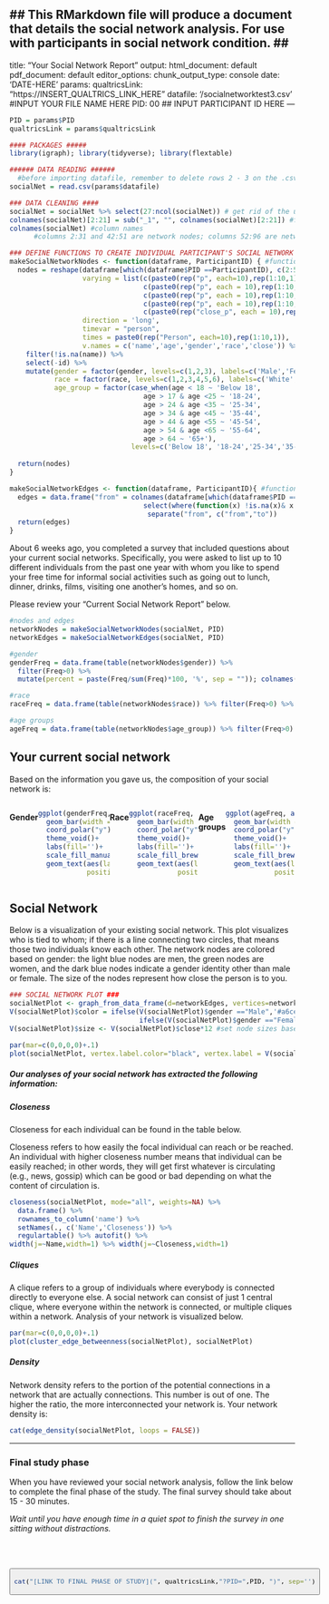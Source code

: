 ## This RMarkdown file will produce a document that details the social network analysis. For use with participants in social network condition. ##
---
title: "Your Social Network Report"
output:
  html_document: default
  pdf_document: default
editor_options:
  chunk_output_type: console
date: 'DATE-HERE'
params:
  qualtricsLink: "https://INSERT_QUALTRICS_LINK_HERE"
  datafile: '/socialnetworktest3.csv' #INPUT YOUR FILE NAME HERE
  PID: 00 ## INPUT PARTICIPANT ID HERE
---

```r

PID = params$PID 
qualtricsLink = params$qualtricsLink

#### PACKAGES #####
library(igraph); library(tidyverse); library(flextable)

###### DATA READING ######
  #before importing datafile, remember to delete rows 2 - 3 on the .csv file. They are extra headers. When you import the data, you should only have one header row. 
socialNet = read.csv(params$datafile) 

### DATA CLEANING ####
socialNet = socialNet %>% select(27:ncol(socialNet)) # get rid of the unnecessary first 26 columns
colnames(socialNet)[2:21] = sub("_1", "", colnames(socialNet)[2:21]) #fix column names for columns 2 - 21 to get rid of "_1" 
colnames(socialNet) #column names
      #columns 2:31 and 42:51 are network nodes; columns 52:96 are network edges 

### DEFINE FUNCTIONS TO CREATE INDIVIDUAL PARTICIPANT'S SOCIAL NETWORK ####
makeSocialNetworkNodes <- function(dataframe, ParticipantID) { #function to create dataframe for participant's social network nodes
  nodes = reshape(dataframe[which(dataframe$PID ==ParticipantID), c(2:51)], 
                  varying = list(c(paste0(rep("p", each=10),rep(1:10,1))),
                                 c(paste0(rep("p", each = 10),rep(1:10, 1), rep("_age", each=10))),
                                 c(paste0(rep("p", each = 10),rep(1:10, 1), rep("_gender", each=10))),
                                 c(paste0(rep("p", each = 10),rep(1:10, 1), rep("_race", each=10))),
                                 c(paste0(rep("close_p", each = 10),rep(1:10, 1)))),
                  direction = 'long',
                  timevar = "person",
                  times = paste0(rep("Person", each=10),rep(1:10,1)),
                  v.names = c('name','age','gender','race','close')) %>% 
    filter(!is.na(name)) %>% 
    select(-id) %>% 
    mutate(gender = factor(gender, levels=c(1,2,3), labels=c('Male','Female','Other')),
           race = factor(race, levels=c(1,2,3,4,5,6), labels=c('White','Black','Amer. Indian or Alaska Native','Asian','Latino/a','Other')),
           age_group = factor(case_when(age < 18 ~ 'Below 18',
                                 age > 17 & age <25 ~ '18-24',
                                 age > 24 & age <35 ~ '25-34',
                                 age > 34 & age <45 ~ '35-44',
                                 age > 44 & age <55 ~ '45-54',
                                 age > 54 & age <65 ~ '55-64',
                                 age > 64 ~ '65+'),
                              levels=c('Below 18', '18-24','25-34','35-44','45-54','55-64')))
  
  return(nodes)
}

makeSocialNetworkEdges <- function(dataframe, ParticipantID){ #function to create dataframe for participant's social network edges
  edges = data.frame("from" = colnames(dataframe[which(dataframe$PID ==ParticipantID),c(52:96)] %>% 
                                 select(where(function(x) !is.na(x)& x > 0)))) %>% 
                                  separate("from", c("from","to"))
  return(edges)
}
```

About 6 weeks ago, you completed a survey that included questions about your current social networks. Specifically, you were asked to list up to 10 different individuals from the past one year with whom you like to spend your free time for informal social activities such as going out to lunch, dinner, drinks, films, visiting one another's homes, and so on.

Please review your "Current Social Network Report" below.

```r
#nodes and edges
networkNodes = makeSocialNetworkNodes(socialNet, PID) 
networkEdges = makeSocialNetworkEdges(socialNet, PID)

#gender
genderFreq = data.frame(table(networkNodes$gender)) %>% 
  filter(Freq>0) %>% 
  mutate(percent = paste(Freq/sum(Freq)*100, '%', sep = "")); colnames(genderFreq) = c('Gender','count','percent')

#race
raceFreq = data.frame(table(networkNodes$race)) %>% filter(Freq>0) %>% mutate(percent = paste(Freq/sum(Freq)*100,'%', sep = "")); colnames(raceFreq) = c('Race','count','percent')

#age groups
ageFreq = data.frame(table(networkNodes$age_group)) %>% filter(Freq>0) %>% mutate(percent = paste(Freq/sum(Freq)*100, '%', sep = "")); colnames(ageFreq) = c('age_group','count','percent')

```

## Your current social network

Based on the information you gave us, the composition of your social network is:

::: {style="display: flex;"}
<div>

#### Gender

```r
ggplot(genderFreq, aes(x='', fill=Gender, y=count))+
  geom_bar(width = 1, stat='identity', color='black')+
  coord_polar("y") +
  theme_void()+
  labs(fill='')+
  scale_fill_manual(values=c('#a6cee3','#b2df8a','#1f78b4'))+
  geom_text(aes(label = percent),
            position = position_stack(vjust = 0.5), size=3)
```

</div>

<div>

#### Race

```r

ggplot(raceFreq, aes(x='', fill=Race, y=count))+
  geom_bar(width = 1, stat='identity', color='black')+
  coord_polar("y") +
  theme_void()+
  labs(fill='')+
  scale_fill_brewer(palette='RdYlGn')+
  geom_text(aes(label = percent),
            position = position_stack(vjust = 0.5), size=3)
```

</div>

<div>

#### Age groups

```r
ggplot(ageFreq, aes(x='', fill=age_group, y=count))+
  geom_bar(width = 1, stat='identity', color='black')+
  coord_polar("y") +
  theme_void()+
  labs(fill='')+
  scale_fill_brewer(palette='RdPu')+
  geom_text(aes(label = percent),
            position = position_stack(vjust = 0.5), size=3)
```

</div>
:::

## Social Network

Below is a visualization of your existing social network. This plot visualizes who is tied to whom; if there is a line connecting two circles, that means those two individuals know each other. The network nodes are colored based on gender: the light blue nodes are men, the green nodes are women, and the dark blue nodes indicate a gender identity other than male or female. The size of the nodes represent how close the person is to you.

```r
### SOCIAL NETWORK PLOT ###
socialNetPlot <- graph_from_data_frame(d=networkEdges, vertices=networkNodes, directed=F)  #create igraph object
V(socialNetPlot)$color = ifelse(V(socialNetPlot)$gender =="Male",'#a6cee3', #males = light blue
                                ifelse(V(socialNetPlot)$gender =="Female",'#b2df8a', '#1f78b4')) #females = green, other = dark blue
V(socialNetPlot)$size <- V(socialNetPlot)$close*12 #set node sizes based on participant's rating of closeness to self

par(mar=c(0,0,0,0)+.1)
plot(socialNetPlot, vertex.label.color="black", vertex.label = V(socialNetPlot)$name)
```

##### Our analyses of your social network has extracted the following information:

##### Closeness

Closeness for each individual can be found in the table below.

Closeness refers to how easily the focal individual can reach or be reached. An individual with higher closeness number means that individual can be easily reached; in other words, they will get first whatever is circulating (e.g., news, gossip) which can be good or bad depending on what the content of circulation is.

```r

closeness(socialNetPlot, mode="all", weights=NA) %>% 
  data.frame() %>% 
  rownames_to_column('name') %>% 
  setNames(., c('Name','Closeness')) %>% 
  regulartable() %>% autofit() %>% 
width(j=~Name,width=1) %>% width(j=~Closeness,width=1)

```

##### Cliques

A clique refers to a group of individuals where everybody is connected directly to everyone else. A social network can consist of just 1 central clique, where everyone within the network is connected, or multiple cliques within a network. Analysis of your network is visualized below.

```r
par(mar=c(0,0,0,0)+.1)
plot(cluster_edge_betweenness(socialNetPlot), socialNetPlot)

```

##### Density

Network density refers to the portion of the potential connections in a network that are actually connections. This number is out of one. The higher the ratio, the more interconnected your network is. Your network density is:

```r
cat(edge_density(socialNetPlot, loops = FALSE))
```

------------------------------------------------------------------------

### Final study phase

When you have reviewed your social network analysis, follow the link below to complete the final phase of the study. The final survey should take about 15 - 30 minutes.

*Wait until you have enough time in a quiet spot to finish the survey in one sitting without distractions.*

<br><Br>

::: {style="text-align:center"}
<button>
```r
cat("[LINK TO FINAL PHASE OF STUDY](", qualtricsLink,"?PID=",PID, ")", sep='')
```
</button>
:::

## <Br><Br>
